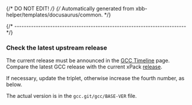 {/* DO NOT EDIT! */}
{/* Automatically generated from xbb-helper/templates/docusaurus/common. */}

{/* ------------------------------------------------------------------------ */}

### Check the latest upstream release

The current release must be announced in the
[GCC Timeline](https://gcc.gnu.org/releases.html) page.
Compare the latest GCC release with the current xPack
[release](https://github.com/xpack-dev-tools/gcc-xpack/releases).

If necessary, update the triplet, otherwise increase the fourth number,
as below.

The actual version is in the `gcc.git/gcc/BASE-VER` file.
